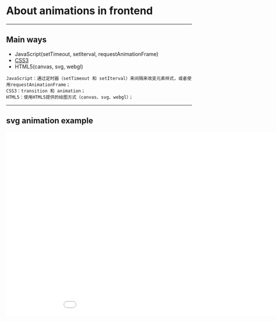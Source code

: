 

<Head>
  <title>Using Animations with CSS</title>
</Head>

# About animations in frontend

---

## Main ways

- JavaScript(setTimeout, setIterval, requestAnimationFrame)
- [CSS3](https://developer.mozilla.org/zh-CN/docs/Web/CSS/CSS3)
- HTML5(canvas, svg, webgl)

```notes
JavaScript：通过定时器（setTimeout 和 setIterval）来间隔来改变元素样式，或者使用requestAnimationFrame；
CSS3：transition 和 animation；
HTML5：使用HTML5提供的绘图方式（canvas、svg、webgl）；
```

---

## svg animation example

<iframe
  width="1000"
  height="500"
  src="//jsfiddle.net/pehfos3e/8/embedded/html,result"
  allowFullScreen="allowfullscreen"
  allowpaymentrequest="true"
  frameBorder="0"
/>

---

## Let's begin with a simple example

<iframe
  width="1000"
  height="500"
  src="//jsfiddle.net/sholsyjy/L3dfea08/9/embedded/css,result/"
  allowFullScreen="allowfullscreen"
  allowpaymentrequest="true"
  frameBorder="0"
/>

---

## Point!

- [`@keyframes`](https://developer.mozilla.org/en-US/docs/Web/CSS/@keyframes)
  通过关键帧定义来控制动画
- [`transform`](https://developer.mozilla.org/zh-CN/docs/Web/CSS/transform)
  属性允许你旋转，缩放，倾斜或平移给定元素。这是通过修改 CSS 视觉格式化模型的坐标空间来实现的。
- [`animation`](https://developer.mozilla.org/en-US/docs/Web/CSS/animation)
  是如下属性的一个简写属性形式: animation-name, animation-duration, animation-timing-function, animation-delay, animation-iteration-count, animation-direction 和 animation-fill-mode.

---

## There is a similar example like this =>

<iframe
  width="1000"
  height="500"
  src="//jsfiddle.net/sholsyjy/L3dfea08/18/embedded/css,result/"
  allowFullScreen="allowfullscreen"
  allowpaymentrequest="true"
  frameBorder="0"
/>

---

## Point again!

- [`transition`](https://developer.mozilla.org/zh-CN/docs/Web/CSS/CSS_Transitions/Using_CSS_transitions)
  可以让属性变化成为一个持续一段时间的过程，而不是立即生效的

---

## Let's play (make the example different)

---

## a complicated css animation example

<iframe
  width="1000"
  height="500"
  src="//jsfiddle.net/Aflier/pehfos3e/embedded/html,css,result"
  allowFullScreen="allowfullscreen"
  allowpaymentrequest="true"
  frameBorder="0"
/>

---

# That's all, thanks~
